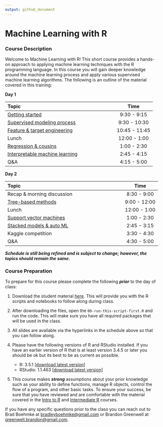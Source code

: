 ```yaml
---
output: github_document
---
```



# Machine Learning with R

### Course Description

Welcome to Machine Learning with R\! This short course provides a hands-on approach to applying machine learning techniques with the R programming language. In this course you will gain deeper knowledge around the machine learning process and apply various supervised machine learning algorithms. The following is an outline of the material covered in this training:

**Day 1**

| Topic                                 |     Time      |
| :------------------------------------ | :-----------: |
| [Getting started](https://koalaverse.github.io/AnalyticsSummit19/01-intro.html) |  9:30 - 9:15  |
| [Supervised modeling process](https://koalaverse.github.io/AnalyticsSummit19/02-supervised-modeling-process.html) | 9:30 - 10:30 |
| [Feature & target engineering](https://koalaverse.github.io/AnalyticsSummit19/03-engineering.html) |  10:45 - 11:45  |
| Lunch                                 | 12:00 - 1:00  |
| [Regression & cousins](https://koalaverse.github.io/AnalyticsSummit19/04-regression.html) |  1:00 - 2:30  |
| [Interpretable machine learning](https://bradleyboehmke.github.io/CinDay-RUG-IML-2018/slides-source.html#1) |  2:45 - 4:15  |
| Q\&A                                  |  4:15 - 5:00  |

**Day 2**

| Topic                                      |     Time      |
| :----------------------------------------- | :-----------: |
| Recap & morning discussion                    |  8:30 - 9:00  |
| [Tree-based methods](https://koalaverse.github.io/AnalyticsSummit19/09-Trees.html)  |  9:00 - 12:00 |
| Lunch                                        | 12:00 - 1:00  |
| [Support vector machines](https://koalaverse.github.io/AnalyticsSummit19/08-SVM.html) |  1:00 - 2:30  |
| [Stacked models & auto ML]()  |  2:45 - 3:15  |
| Kaggle competition |  3:30 - 4:30  |
| Q\&A                                       |  4:30 - 5:00  |

___Schedule is still being refined and is subject to change; however, the topics should remain the same.___

### Course Preparation

To prepare for this course please complete the following ***prior*** to
the day of class:

1.  Download the student material [here](https://minhaskamal.github.io/DownGit/#/home?url=https://github.com/koalaverse/AnalyticsSummit19/tree/master/student-scripts).
    This will provide you with the R scripts and notebooks to follow along
    during class.
    
2.  After downloading the files, open the `00-run-this-script-first.R` and run
    the code.  This will make sure you have all required packages that will be
    used in the class.

3.  All slides are available via the hyperlinks in the schedule above so
    that you can follow along.

4.  Please have the following versions of R and RStudio installed. If
    you have an earlier version of R that is at least version 3.4.5 or
    later you should be ok but its best to be as current as possible.
    
      - R: 3.5.1 \[[download latest
        version](https://cran.r-project.org/)\]
      - RStudio: 1.1.463 \[[download latest
        version](https://www.rstudio.com/products/rstudio/download/#download)\]
        
5. This course makes ___strong___ assumptions about your prior knowledge such as
   your ability to define functions, manage R objects, control the flow of a program, 
   and other basic tasks. To ensure your success, be sure that you have reviewed 
   and are comfortable with the material covered in the [Intro to R](https://github.com/uc-r/Intro-R) 
   and [Intermediate R](https://github.com/uc-r/Intermediate-R) courses. 
   
If you have any specific questions prior to the class you can reach out to 
Brad Boehmke at [bradleyboehmke@gmail.com](mailto:bradleyboehmke@gmail.com) 
or Brandon Greenwell at [greenwell.brandon@gmail.com ](mailto:greenwell.brandon@gmail.com ).